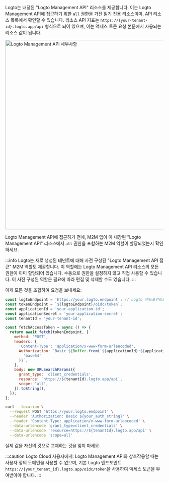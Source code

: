 
Logto는 내장된 "Logto Management API" 리소스를 제공합니다. 이는 Logto Management API에 접근하기 위한 `all` 권한을 가진 읽기 전용 리소스이며, API 리소스 목록에서 확인할 수 있습니다. 리소스 API 지표는 `https://{your-tenant-id}.logto.app/api` 형식으로 되어 있으며, 이는 액세스 토큰 요청 본문에서 사용되는 리소스 값이 됩니다.

<img alt="Logto Management API 세부사항" src={LogtoManagementApiSrc} width="600px" />

Logto Management API에 접근하기 전에, M2M 앱이 이 내장된 "Logto Management API" 리소스에서 `all` 권한을 포함하는 M2M 역할이 할당되었는지 확인하세요.

:::info
Logto는 새로 생성된 테넌트에 대해 사전 구성된 "Logto Management API 접근" M2M 역할도 제공합니다. 이 역할에는 Logto Management API 리소스의 모든 권한이 이미 할당되어 있습니다. 수동으로 권한을 설정하지 않고 직접 사용할 수 있습니다. 이 사전 구성된 역할은 필요에 따라 편집 및 삭제할 수도 있습니다.
:::

이제 모든 것을 조합하여 요청을 보내세요:

<Tabs>

<TabItem value="Node.js" label="Node.js">

```js
const logtoEndpoint = 'https://your.logto.endpoint'; // Logto 엔드포인트로 교체하세요
const tokenEndpoint = `${logtoEndpoint}/oidc/token`;
const applicationId = 'your-application-id';
const applicationSecret = 'your-application-secret';
const tenantId = 'your-tenant-id';

const fetchAccessToken = async () => {
  return await fetch(tokenEndpoint, {
    method: 'POST',
    headers: {
      'Content-Type': 'application/x-www-form-urlencoded',
      Authorization: `Basic ${Buffer.from(`${applicationId}:${applicationSecret}`).toString(
        'base64'
      )}`,
    },
    body: new URLSearchParams({
      grant_type: 'client_credentials',
      resource: `https://${tenantId}.logto.app/api`,
      scope: 'all',
    }).toString(),
  });
};
```

</TabItem>

<TabItem value="cURL" label="cURL">

```bash
curl --location \
  --request POST 'https://your.logto.endpoint' \
  --header 'Authorization: Basic ${your_auth_string}' \
  --header 'Content-Type: application/x-www-form-urlencoded' \
  --data-urlencode 'grant_type=client_credentials' \
  --data-urlencode 'resource=https://${tenantId}.logto.app/api' \
  --data-urlencode 'scope=all'
```

실제 값을 자신의 것으로 교체하는 것을 잊지 마세요.

</TabItem>

</Tabs>

:::caution
Logto Cloud 사용자에게: Logto Management API와 상호작용할 때는 사용자 정의 도메인을 사용할 수 없으며, 기본 Logto 엔드포인트 `https://{your_tenant_id}.logto.app/oidc/token`을 사용하여 액세스 토큰을 부여받아야 합니다.
:::
